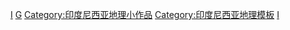[[Category:亚洲地理小作品模板|I]]
[[Category:印尼小作品模板|G]]
[[Category:印度尼西亚地理小作品|Category:印度尼西亚地理小作品]]
[[Category:印度尼西亚地理模板|Category:印度尼西亚地理模板]]
[[Category:各国地理小作品模板|I]]